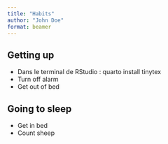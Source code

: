 ```yaml
---
title: "Habits"
author: "John Doe"
format: beamer
---
```


## Getting up

-   Dans le terminal de RStudio : quarto install tinytex
-   Turn off alarm
-   Get out of bed

## Going to sleep

-   Get in bed
-   Count sheep
